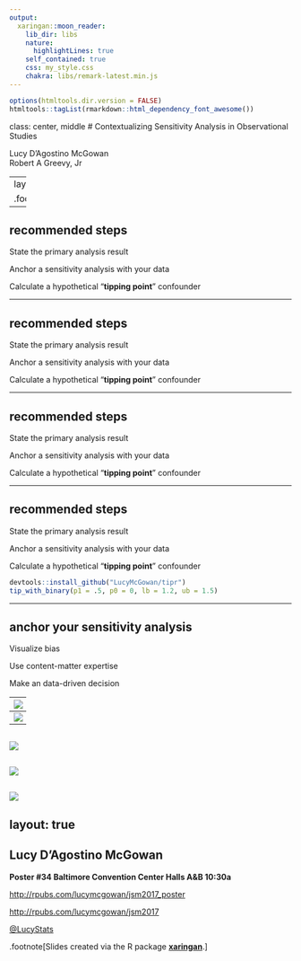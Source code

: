 ```yaml
---
output:
  xaringan::moon_reader:
    lib_dir: libs
    nature:
      highlightLines: true
    self_contained: true
    css: my_style.css
    chakra: libs/remark-latest.min.js
---
```


```r
options(htmltools.dir.version = FALSE)
htmltools::tagList(rmarkdown::html_dependency_font_awesome())
```
class: center, middle 
# Contextualizing Sensitivity Analysis in Observational Studies

Lucy D'Agostino McGowan  
Robert A Greevy, Jr

---
layout: true

.footnote[\#JSM2017]
---

## recommended steps

<span class="fa-stack fa-lg">
  <i class="fa fa-circle fa-stack-2x"></i>
  <i class="fa fa-line-chart fa-stack-1x fa-inverse"></i>
</span> State the primary analysis result

<span class="fa-stack fa-lg">
  <i class="fa fa-circle fa-stack-2x"></i>
  <i class="fa fa-anchor fa-stack-1x fa-inverse"></i>
</span> Anchor a sensitivity analysis with your data

<span class="fa-stack fa-lg">
  <i class="fa fa-circle fa-stack-2x"></i>
  <i class="fa fa-balance-scale fa-stack-1x fa-inverse"></i>
</span> Calculate a hypothetical "**tipping point**" confounder

---

## recommended steps
<span class="fa-stack fa-lg">
  <i class="fa fa-circle fa-stack-2x fa-inverse-2"></i>
  <i class="fa fa-line-chart fa-stack-1x fa-inverse"></i>
</span> State the primary analysis result

<span class="fa-stack fa-lg">
  <i class="fa fa-circle fa-stack-2x"></i>
  <i class="fa fa-anchor fa-stack-1x fa-inverse"></i>
</span> Anchor a sensitivity analysis with your data

<span class="fa-stack fa-lg">
  <i class="fa fa-circle fa-stack-2x fa-inverse-2"></i>
  <i class="fa fa-balance-scale fa-stack-1x fa-inverse"></i>
</span> Calculate a hypothetical "**tipping point**" confounder

---

## recommended steps
<span class="fa-stack fa-lg">
  <i class="fa fa-circle fa-stack-2x fa-inverse-2"></i>
  <i class="fa fa-line-chart fa-stack-1x fa-inverse"></i>
</span> State the primary analysis result

<span class="fa-stack fa-lg">
  <i class="fa fa-circle fa-stack-2x fa-inverse-2"></i>
  <i class="fa fa-anchor fa-stack-1x fa-inverse"></i>
</span> Anchor a sensitivity analysis with your data

<span class="fa-stack fa-lg">
  <i class="fa fa-circle fa-stack-2x"></i>
  <i class="fa fa-balance-scale fa-stack-1x fa-inverse"></i>
</span> Calculate a hypothetical "**tipping point**" confounder

---

## recommended steps
<span class="fa-stack fa-lg">
  <i class="fa fa-circle fa-stack-2x fa-inverse-2"></i>
  <i class="fa fa-line-chart fa-stack-1x fa-inverse"></i>
</span> State the primary analysis result

<span class="fa-stack fa-lg">
  <i class="fa fa-circle fa-stack-2x fa-inverse-2"></i>
  <i class="fa fa-anchor fa-stack-1x fa-inverse"></i>
</span> Anchor a sensitivity analysis with your data

<span class="fa-stack fa-lg">
  <i class="fa fa-circle fa-stack-2x"></i>
  <i class="fa fa-balance-scale fa-stack-1x fa-inverse"></i>
</span> Calculate a hypothetical "**tipping point**" confounder

```r
devtools::install_github("LucyMcGowan/tipr")
tip_with_binary(p1 = .5, p0 = 0, lb = 1.2, ub = 1.5)
```
---

## anchor your sensitivity analysis

<span class="fa-stack fa-lg">
  <i class="fa fa-circle fa-stack-2x"></i>
  <i class="fa fa-eye fa-stack-1x fa-inverse"></i>
</span>  Visualize bias

<span class="fa-stack fa-lg">
  <i class="fa fa-circle fa-stack-2x"></i>
  <i class="fa fa-user-md fa-stack-1x fa-inverse"></i>
</span> Use content-matter expertise


<span class="fa-stack fa-lg">
  <i class="fa fa-circle fa-stack-2x"></i>
  <i class="fa fa-check fa-stack-1x fa-inverse"></i>
</span>  Make an data-driven decision

---
![](https://raw.githubusercontent.com/LucyMcGowan/talks/master/2017-08_jsm/img/keynote/keynote.001.png)
---
![](https://raw.githubusercontent.com/LucyMcGowan/talks/master/2017-08_jsm/img/keynote/keynote.002.png)
---
![](https://raw.githubusercontent.com/LucyMcGowan/talks/master/2017-08_jsm/img/keynote/keynote.001.png)
---
![](https://raw.githubusercontent.com/LucyMcGowan/talks/master/2017-08_jsm/img/keynote/keynote.003.png)
---
![](https://raw.githubusercontent.com/LucyMcGowan/talks/master/2017-08_jsm/img/keynote/keynote.001.png)
---
layout: true
---

## Lucy D'Agostino McGowan
<span class="fa-stack fa-lg">
  <i class="fa fa-circle fa-stack-2x"></i>
  <i class="fa fa-question fa-stack-1x fa-inverse"></i>
</span> <b>Poster #34 Baltimore Convention Center Halls A&B 10:30a</b>

 <i class="fa fa-cog fa-spin fa-2x fa-fw"></i>
 [http://rpubs.com/lucymcgowan/jsm2017_poster](http://rpubs.com/lucymcgowan/jsm2017_poster)

<span class="fa-stack fa-lg">
  <i class="fa fa-circle fa-stack-2x"></i>
  <i class="fa fa-toggle-right fa-stack-1x fa-inverse"></i>
</span> [http://rpubs.com/lucymcgowan/jsm2017](http://rpubs.com/lucymcgowan/jsm2017)

<span class="fa-stack fa-lg">
  <i class="fa fa-circle fa-stack-2x"></i>
  <i class="fa fa-twitter fa-stack-1x fa-inverse"></i>
</span>
[@LucyStats](https://twitter.com/LucyStats)

.footnote[Slides created via the R package [**xaringan**](https://github.com/yihui/xaringan).]
